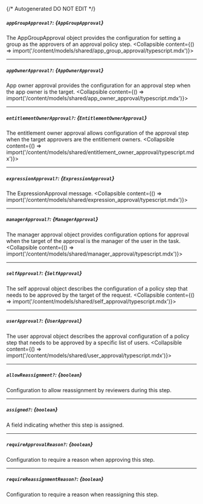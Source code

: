 {/* Autogenerated DO NOT EDIT  */}

##### `appGroupApproval?`: *{`AppGroupApproval`}*
The AppGroupApproval object provides the configuration for setting a group as the approvers of an approval policy step.
<Collapsible content={() => import('/content/models/shared/app_group_approval/typescript.mdx')}>
</Collapsible>

---
##### `appOwnerApproval?`: *{`AppOwnerApproval`}*
App owner approval provides the configuration for an approval step when the app owner is the target.
<Collapsible content={() => import('/content/models/shared/app_owner_approval/typescript.mdx')}>
</Collapsible>

---
##### `entitlementOwnerApproval?`: *{`EntitlementOwnerApproval`}*
The entitlement owner approval allows configuration of the approval step when the target approvers are the entitlement owners.
<Collapsible content={() => import('/content/models/shared/entitlement_owner_approval/typescript.mdx')}>
</Collapsible>

---
##### `expressionApproval?`: *{`ExpressionApproval`}*
The ExpressionApproval message.
<Collapsible content={() => import('/content/models/shared/expression_approval/typescript.mdx')}>
</Collapsible>

---
##### `managerApproval?`: *{`ManagerApproval`}*
The manager approval object provides configuration options for approval when the target of the approval is the manager of the user in the task.
<Collapsible content={() => import('/content/models/shared/manager_approval/typescript.mdx')}>
</Collapsible>

---
##### `selfApproval?`: *{`SelfApproval`}*
The self approval object describes the configuration of a policy step that needs to be approved by the target of the request.
<Collapsible content={() => import('/content/models/shared/self_approval/typescript.mdx')}>
</Collapsible>

---
##### `userApproval?`: *{`UserApproval`}*
The user approval object describes the approval configuration of a policy step that needs to be approved by a specific list of users.
<Collapsible content={() => import('/content/models/shared/user_approval/typescript.mdx')}>
</Collapsible>

---
##### `allowReassignment?`: *{`boolean`}*
Configuration to allow reassignment by reviewers during this step.

---
##### `assigned?`: *{`boolean`}*
A field indicating whether this step is assigned.

---
##### `requireApprovalReason?`: *{`boolean`}*
Configuration to require a reason when approving this step.

---
##### `requireReassignmentReason?`: *{`boolean`}*
Configuration to require a reason when reassigning this step.


